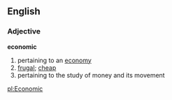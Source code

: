==English==

===Adjective===
'''economic'''
#pertaining to an [[economy]]
#[[frugal]]; [[cheap]]
#pertaining to the study of money and its movement

[[pl:Economic]]